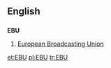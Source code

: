 ==English==
==={{initialism}}===
'''EBU'''
# [[European Broadcasting Union]]

[[et:EBU]]
[[pl:EBU]]
[[tr:EBU]]